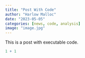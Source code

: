 ```yaml
---
title: "Post With Code"
author: "Harlow Malloc"
date: "2023-05-05"
categories: [news, code, analysis]
image: "image.jpg"
---
```


This is a post with executable code.

```r
1 + 1
```
